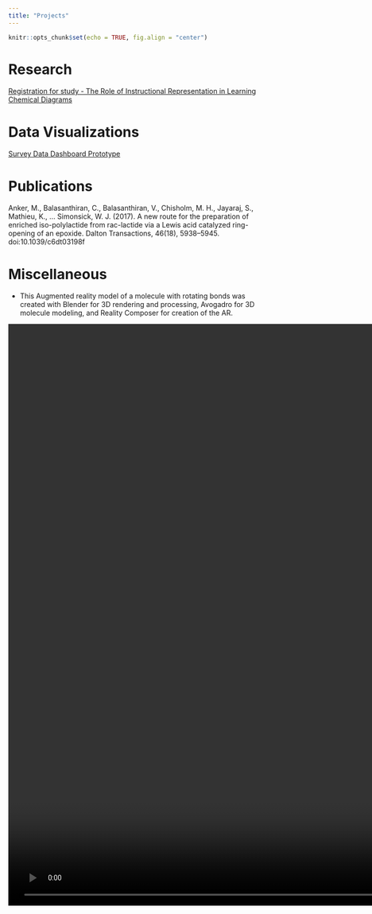 ```yaml
---
title: "Projects"
---
```


```r
knitr::opts_chunk$set(echo = TRUE, fig.align = "center")
```

# Research

[Registration for study - The Role of Instructional Representation in Learning Chemical Diagrams](https://doi.org/10.17605/OSF.IO/J7AZV)

# Data Visualizations

[Survey Data Dashboard Prototype](https://kmathieu.shinyapps.io/TAMUC_Wellness_Survey/)

# Publications

Anker, M., Balasanthiran, C., Balasanthiran, V., Chisholm, M. H., Jayaraj, S., Mathieu, K., … Simonsick, W. J. (2017). A new route for the preparation of enriched iso-polylactide from rac-lactide via a Lewis acid catalyzed ring-opening of an epoxide. Dalton Transactions, 46(18), 5938–5945. doi:10.1039/c6dt03198f

# Miscellaneous 
- This Augmented reality model of a molecule with rotating bonds was created with Blender for 3D rendering and processing, Avogadro for 3D molecule modeling, and Reality Composer for creation of the AR.  

![](images/AR_Molecule_Demo.mp4){width=800%, height=30%}